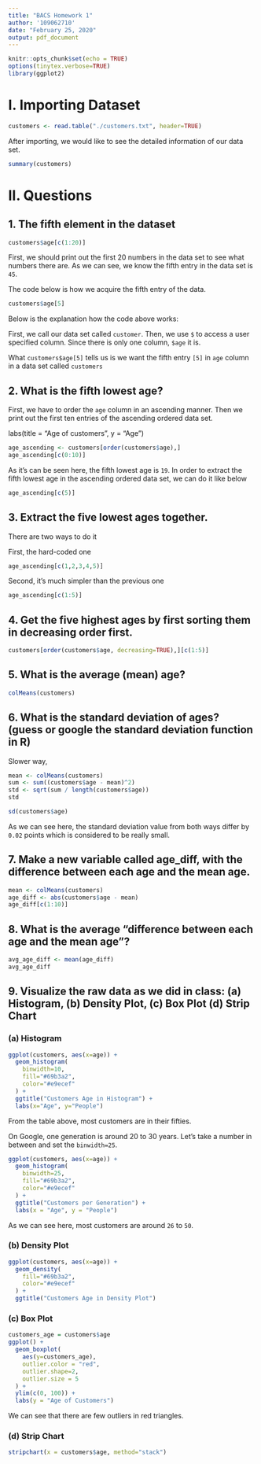 ```yaml
---
title: "BACS Homework 1"
author: '109062710'
date: "February 25, 2020"
output: pdf_document
---
```


```r
knitr::opts_chunk$set(echo = TRUE)
options(tinytex.verbose=TRUE)
library(ggplot2)
```


# I. Importing Dataset
```r
customers <- read.table("./customers.txt", header=TRUE)
```

After importing, we would like to see the detailed information of our data set.
```r
summary(customers)
```

# II. Questions

## 1. The fifth element in the dataset
```r
customers$age[c(1:20)]
```
First, we should print out the first 20 numbers in the data set to see what numbers there are. As we can see, we know the fifth entry in the data set is `45`.

The code below is how we acquire the fifth entry of the data.
```r
customers$age[5]
```
Below is the explanation how the code above works:

First, we call our data set called `customer`. Then, we use `$` to access a user specified column. Since there is only one column, `$age` it is. 

What `customers$age[5]` tells us is we want the fifth entry `[5]` in `age` column in a data set called `customers`


## 2. What is the fifth lowest age?
First, we have to order the `age` column in an ascending manner. Then we print out the first ten entries of the ascending ordered data set.

  labs(title = "Age of customers", y = "Age")
```r
age_ascending <- customers[order(customers$age),]
age_ascending[c(0:10)]
```
As it's can be seen here, the fifth lowest age is `19`. 
In order to extract the fifth lowest age in the ascending ordered data set, we can do it like below
```r
age_ascending[c(5)]
```


## 3. Extract the five lowest ages together.
There are two ways to do it

First, the hard-coded one
```r
age_ascending[c(1,2,3,4,5)]
```

Second, it's much simpler than the previous one
```r
age_ascending[c(1:5)]
```

## 4. Get the five highest ages by first sorting them in decreasing order first.
```r
customers[order(customers$age, decreasing=TRUE),][c(1:5)]
```

## 5. What is the average (mean) age?
```r
colMeans(customers)
```

## 6. What is the standard deviation of ages? (guess or google the standard deviation function in R)

Slower way,
```r
mean <- colMeans(customers)
sum <- sum((customers$age - mean)^2)
std <- sqrt(sum / length(customers$age))
std
```

```r
sd(customers$age)
```

As we can see here, the standard deviation value from both ways differ by `0.02` points which is considered to be really small.

## 7. Make a new variable called age_diff, with the difference between each age and the mean age.
```r
mean <- colMeans(customers)
age_diff <- abs(customers$age - mean)
age_diff[c(1:10)]
```

## 8. What is the average “difference between each age and the mean age”?
```r
avg_age_diff <- mean(age_diff)
avg_age_diff
```

## 9. Visualize the raw data as we did in class: (a) Histogram, (b) Density Plot, (c) Box Plot (d) Strip Chart

### (a) Histogram
```r
ggplot(customers, aes(x=age)) + 
  geom_histogram(
    binwidth=10, 
    fill="#69b3a2", 
    color="#e9ecef"
  ) + 
  ggtitle("Customers Age in Histogram") + 
  labs(x="Age", y="People")
```

From the table above, most customers are in their fifties.

On Google, one generation is around 20 to 30 years. Let's take a number in between and set the `binwidth=25`.

```r
ggplot(customers, aes(x=age)) + 
  geom_histogram(
    binwidth=25, 
    fill="#69b3a2", 
    color="#e9ecef"
  ) + 
  ggtitle("Customers per Generation") + 
  labs(x = "Age", y = "People")
```

As we can see here, most customers are around `26` to `50`.

### (b) Density Plot
```r
ggplot(customers, aes(x=age)) + 
  geom_density(
    fill="#69b3a2", 
    color="#e9ecef"
  ) + 
  ggtitle("Customers Age in Density Plot")
```

### (c) Box Plot
```r
customers_age = customers$age
ggplot() + 
  geom_boxplot(
    aes(y=customers_age), 
    outlier.color = "red", 
    outlier.shape=2, 
    outlier.size = 5
  ) + 
  ylim(c(0, 100)) +
  labs(y = "Age of Customers")
```

We can see that there are few outliers in red triangles.

### (d) Strip Chart
```r
stripchart(x = customers$age, method="stack")
```